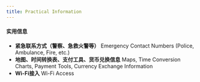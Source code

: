 ```yaml
---
title: Practical Information
---
```



#### 实用信息

- **紧急联系方式（警察、急救火警等）**
  Emergency Contact Numbers (Police, Ambulance, Fire, etc.)
- **地图、时间转换表、支付工具、货币兑换信息**
  Maps, Time Conversion Charts, Payment Tools, Currency Exchange Information
- **Wi-Fi接入**
  Wi-Fi Access


